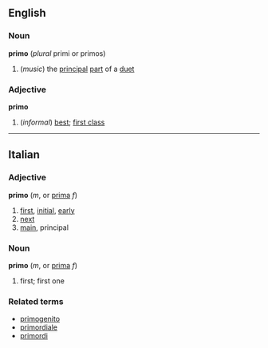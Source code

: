 ==English==
===Noun===
'''primo'''  (''plural'' primi or primos)
#(''music'') the [[principal]] [[part]] of a [[duet]]
===Adjective===
'''primo'''
#(''informal'') [[best]]; [[first class]]

----
==Italian==
===Adjective===
'''primo'''  (''m'', or [[prima]] ''f'')
#[[first]], [[initial]], [[early]]
#[[next]]
#[[main]], principal
===Noun===
'''primo'''  (''m'', or [[prima]] ''f'')
#first; first one
===Related terms===
*[[primogenito]]
*[[primordiale]]
*[[primordi]]
